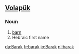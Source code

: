 ==[[Volapük]]==

===Noun=== 
# [[barn]]
# Hebraic first name

[[da:Barak]]
[[fr:barak]]
[[io:Barak]]
[[nl:barak]]
